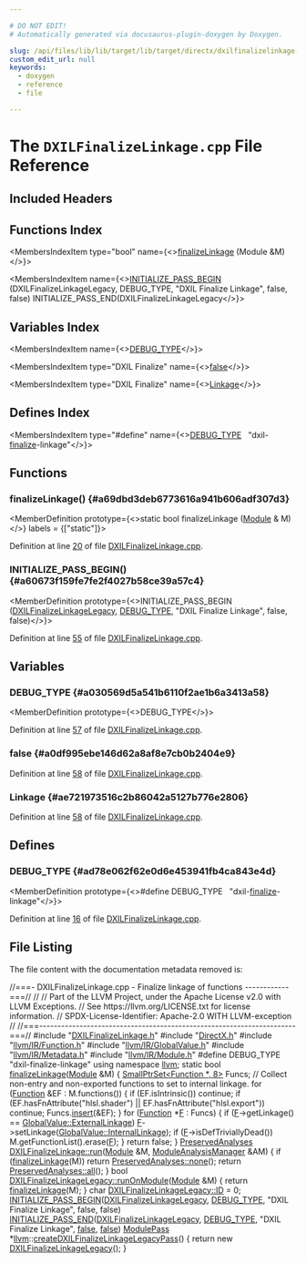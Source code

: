 ```yaml
---

# DO NOT EDIT!
# Automatically generated via docusaurus-plugin-doxygen by Doxygen.

slug: /api/files/lib/lib/target/lib/target/directx/dxilfinalizelinkage-cpp
custom_edit_url: null
keywords:
  - doxygen
  - reference
  - file

---
```





# The `DXILFinalizeLinkage.cpp` File Reference

<DoxygenPage pluginConfig={pluginConfig}>



## Included Headers

<IncludesList>
<IncludesListItem
  filePath="DXILFinalizeLinkage.h"
  permalink="/docs/api/files/lib/lib/target/lib/target/directx/dxilfinalizelinkage-h"
  isLocal="true" />
<IncludesListItem
  filePath="DirectX.h"
  permalink="/docs/api/files/lib/lib/target/lib/target/directx/directx-h"
  isLocal="true" />
<IncludesListItem
  filePath="llvm/IR/Function.h"
  permalink="/docs/api/files/include/include/llvm/include/llvm/ir/function-h"
  isLocal="true" />
<IncludesListItem
  filePath="llvm/IR/GlobalValue.h"
  permalink="/docs/api/files/include/include/llvm/include/llvm/ir/globalvalue-h"
  isLocal="true" />
<IncludesListItem
  filePath="llvm/IR/Metadata.h"
  permalink="/docs/api/files/include/include/llvm/include/llvm/ir/metadata-h"
  isLocal="true" />
<IncludesListItem
  filePath="llvm/IR/Module.h"
  permalink="/docs/api/files/include/include/llvm/include/llvm/ir/module-h"
  isLocal="true" />
</IncludesList>

## Functions Index

<MembersIndex>

<MembersIndexItem
  type="bool"
  name={<><a href="#a69dbd3deb6773616a941b606adf307d3">finalizeLinkage</a> (Module &amp;M)</>}>
</MembersIndexItem>

<MembersIndexItem
  name={<><a href="#a60673f159fe7fe2f4027b58ce39a57c4">INITIALIZE&#95;PASS&#95;BEGIN</a> (DXILFinalizeLinkageLegacy, DEBUG&#95;TYPE, &quot;DXIL Finalize Linkage&quot;, false, false) INITIALIZE&#95;PASS&#95;END(DXILFinalizeLinkageLegacy</>}>
</MembersIndexItem>

</MembersIndex>

## Variables Index

<MembersIndex>

<MembersIndexItem
  name={<><a href="#a030569d5a541b6110f2ae1b6a3413a58">DEBUG&#95;TYPE</a></>}>
</MembersIndexItem>

<MembersIndexItem
  type="DXIL Finalize"
  name={<><a href="#a0df995ebe146d62a8af8e7cb0b2404e9">false</a></>}>
</MembersIndexItem>

<MembersIndexItem
  type="DXIL Finalize"
  name={<><a href="#ae721973516c2b86042a5127b776e2806">Linkage</a></>}>
</MembersIndexItem>

</MembersIndex>

## Defines Index

<MembersIndex>

<MembersIndexItem
  type="#define"
  name={<><a href="#ad78e062f62e0d6e453941fb4ca843e4d">DEBUG&#95;TYPE</a>&nbsp;&nbsp;&nbsp;&quot;dxil-<a href="/docs/api/files/lib/lib/target/lib/target/arc/arcbranchfinalize-cpp/#a8e08eb3768ea6054b445ad1e5f0b9bba">finalize</a>-linkage&quot;</>}>
</MembersIndexItem>

</MembersIndex>


<SectionDefinition>

## Functions

### finalizeLinkage() {#a69dbd3deb6773616a941b606adf307d3}

<MemberDefinition
  prototype={<>static bool finalizeLinkage (<a href="/docs/api/classes/llvm/module">Module</a> &amp; M)</>}
  labels = {["static"]}>

Definition at line <a href="#l00020">20</a> of file <a href="/docs/api/files/lib/lib/target/lib/target/directx/dxilfinalizelinkage-cpp">DXILFinalizeLinkage.cpp</a>.
</MemberDefinition>

### INITIALIZE&#95;PASS&#95;BEGIN() {#a60673f159fe7fe2f4027b58ce39a57c4}

<MemberDefinition
  prototype={<>INITIALIZE&#95;PASS&#95;BEGIN (<a href="/docs/api/classes/llvm/dxilfinalizelinkagelegacy">DXILFinalizeLinkageLegacy</a>, <a href="/docs/api/files/include/include/llvm/include/llvm/adt/genericcycleimpl-h/#ad78e062f62e0d6e453941fb4ca843e4d">DEBUG&#95;TYPE</a>, &quot;DXIL Finalize Linkage&quot;, false, false)</>}>

Definition at line <a href="#l00055">55</a> of file <a href="/docs/api/files/lib/lib/target/lib/target/directx/dxilfinalizelinkage-cpp">DXILFinalizeLinkage.cpp</a>.
</MemberDefinition>

</SectionDefinition>

<SectionDefinition>

## Variables

### DEBUG&#95;TYPE {#a030569d5a541b6110f2ae1b6a3413a58}

<MemberDefinition
  prototype={<>DEBUG&#95;TYPE</>}>

Definition at line <a href="#l00057">57</a> of file <a href="/docs/api/files/lib/lib/target/lib/target/directx/dxilfinalizelinkage-cpp">DXILFinalizeLinkage.cpp</a>.
</MemberDefinition>

### false {#a0df995ebe146d62a8af8e7cb0b2404e9}

<MemberDefinition
  prototype="DXIL Finalize false">

Definition at line <a href="#l00058">58</a> of file <a href="/docs/api/files/lib/lib/target/lib/target/directx/dxilfinalizelinkage-cpp">DXILFinalizeLinkage.cpp</a>.
</MemberDefinition>

### Linkage {#ae721973516c2b86042a5127b776e2806}

<MemberDefinition
  prototype="DXIL Finalize Linkage">

Definition at line <a href="#l00058">58</a> of file <a href="/docs/api/files/lib/lib/target/lib/target/directx/dxilfinalizelinkage-cpp">DXILFinalizeLinkage.cpp</a>.
</MemberDefinition>

</SectionDefinition>

<SectionDefinition>

## Defines

### DEBUG&#95;TYPE {#ad78e062f62e0d6e453941fb4ca843e4d}

<MemberDefinition
  prototype={<>#define DEBUG&#95;TYPE&nbsp;&nbsp;&nbsp;&quot;dxil-<a href="/docs/api/files/lib/lib/target/lib/target/arc/arcbranchfinalize-cpp/#a8e08eb3768ea6054b445ad1e5f0b9bba">finalize</a>-linkage&quot;</>}>

Definition at line <a href="#l00016">16</a> of file <a href="/docs/api/files/lib/lib/target/lib/target/directx/dxilfinalizelinkage-cpp">DXILFinalizeLinkage.cpp</a>.
</MemberDefinition>

</SectionDefinition>

## File Listing

The file content with the documentation metadata removed is:

<ProgramListing>

<Link id="l00001" /><CodeLine lineNumber="1"><Highlight kind="comment">//===- DXILFinalizeLinkage.cpp - Finalize linkage of functions ------------===//</Highlight><Highlight kind="normal"></Highlight></CodeLine>
<Link id="l00002" /><CodeLine lineNumber="2"><Highlight kind="normal"></Highlight><Highlight kind="comment">//</Highlight><Highlight kind="normal"></Highlight></CodeLine>
<Link id="l00003" /><CodeLine lineNumber="3"><Highlight kind="normal"></Highlight><Highlight kind="comment">// Part of the LLVM Project, under the Apache License v2.0 with LLVM Exceptions.</Highlight><Highlight kind="normal"></Highlight></CodeLine>
<Link id="l00004" /><CodeLine lineNumber="4"><Highlight kind="normal"></Highlight><Highlight kind="comment">// See https://llvm.org/LICENSE.txt for license information.</Highlight><Highlight kind="normal"></Highlight></CodeLine>
<Link id="l00005" /><CodeLine lineNumber="5"><Highlight kind="normal"></Highlight><Highlight kind="comment">// SPDX-License-Identifier: Apache-2.0 WITH LLVM-exception</Highlight><Highlight kind="normal"></Highlight></CodeLine>
<Link id="l00006" /><CodeLine lineNumber="6"><Highlight kind="normal"></Highlight><Highlight kind="comment">//</Highlight><Highlight kind="normal"></Highlight></CodeLine>
<Link id="l00007" /><CodeLine lineNumber="7"><Highlight kind="normal"></Highlight><Highlight kind="comment">//===----------------------------------------------------------------------===//</Highlight><Highlight kind="normal"></Highlight></CodeLine>
<Link id="l00008" /><CodeLine lineNumber="8"><Highlight kind="normal"></Highlight></CodeLine>
<Link id="l00009" /><CodeLine lineNumber="9"><Highlight kind="normal"></Highlight><Highlight kind="preprocessor">#include &quot;<a href="/docs/api/files/lib/lib/target/lib/target/directx/dxilfinalizelinkage-h">DXILFinalizeLinkage.h</a>&quot;</Highlight><Highlight kind="normal"></Highlight></CodeLine>
<Link id="l00010" /><CodeLine lineNumber="10"><Highlight kind="normal"></Highlight><Highlight kind="preprocessor">#include &quot;<a href="/docs/api/files/lib/lib/target/lib/target/directx/directx-h">DirectX.h</a>&quot;</Highlight><Highlight kind="normal"></Highlight></CodeLine>
<Link id="l00011" /><CodeLine lineNumber="11"><Highlight kind="normal"></Highlight><Highlight kind="preprocessor">#include &quot;<a href="/docs/api/files/include/include/llvm/include/llvm/ir/function-h">llvm/IR/Function.h</a>&quot;</Highlight><Highlight kind="normal"></Highlight></CodeLine>
<Link id="l00012" /><CodeLine lineNumber="12"><Highlight kind="normal"></Highlight><Highlight kind="preprocessor">#include &quot;<a href="/docs/api/files/include/include/llvm/include/llvm/ir/globalvalue-h">llvm/IR/GlobalValue.h</a>&quot;</Highlight><Highlight kind="normal"></Highlight></CodeLine>
<Link id="l00013" /><CodeLine lineNumber="13"><Highlight kind="normal"></Highlight><Highlight kind="preprocessor">#include &quot;<a href="/docs/api/files/include/include/llvm/include/llvm/ir/metadata-h">llvm/IR/Metadata.h</a>&quot;</Highlight><Highlight kind="normal"></Highlight></CodeLine>
<Link id="l00014" /><CodeLine lineNumber="14"><Highlight kind="normal"></Highlight><Highlight kind="preprocessor">#include &quot;<a href="/docs/api/files/include/include/llvm/include/llvm/ir/module-h">llvm/IR/Module.h</a>&quot;</Highlight><Highlight kind="normal"></Highlight></CodeLine>
<Link id="l00015" /><CodeLine lineNumber="15"><Highlight kind="normal"></Highlight></CodeLine>
<Link id="l00016" /><CodeLine lineNumber="16" lineLink="#ad78e062f62e0d6e453941fb4ca843e4d"><Highlight kind="normal"></Highlight><Highlight kind="preprocessor">#define DEBUG&#95;TYPE &quot;dxil-finalize-linkage&quot;</Highlight><Highlight kind="normal"></Highlight></CodeLine>
<Link id="l00017" /><CodeLine lineNumber="17"><Highlight kind="normal"></Highlight></CodeLine>
<Link id="l00018" /><CodeLine lineNumber="18"><Highlight kind="normal"></Highlight><Highlight kind="keyword">using namespace </Highlight><Highlight kind="normal"><a href="/docs/api/namespaces/llvm">llvm</a>;</Highlight></CodeLine>
<Link id="l00019" /><CodeLine lineNumber="19"><Highlight kind="normal"></Highlight></CodeLine>
<Link id="l00020" /><CodeLine lineNumber="20" lineLink="#a69dbd3deb6773616a941b606adf307d3"><Highlight kind="normal"></Highlight><Highlight kind="keyword">static</Highlight><Highlight kind="normal"> </Highlight><Highlight kind="keywordtype">bool</Highlight><Highlight kind="normal"> <a href="#a69dbd3deb6773616a941b606adf307d3">finalizeLinkage</a>(<a href="/docs/api/classes/llvm/module">Module</a> &amp;M) &#123;</Highlight></CodeLine>
<Link id="l00021" /><CodeLine lineNumber="21"><Highlight kind="normal">  <a href="/docs/api/classes/llvm/smallptrset">SmallPtrSet&lt;Function &#42;, 8&gt;</a> Funcs;</Highlight></CodeLine>
<Link id="l00022" /><CodeLine lineNumber="22"><Highlight kind="normal"></Highlight></CodeLine>
<Link id="l00023" /><CodeLine lineNumber="23"><Highlight kind="normal">  </Highlight><Highlight kind="comment">// Collect non-entry and non-exported functions to set to internal linkage.</Highlight><Highlight kind="normal"></Highlight></CodeLine>
<Link id="l00024" /><CodeLine lineNumber="24"><Highlight kind="normal">  </Highlight><Highlight kind="keywordflow">for</Highlight><Highlight kind="normal"> (<a href="/docs/api/classes/llvm/function">Function</a> &amp;EF : M.functions()) &#123;</Highlight></CodeLine>
<Link id="l00025" /><CodeLine lineNumber="25"><Highlight kind="normal">    </Highlight><Highlight kind="keywordflow">if</Highlight><Highlight kind="normal"> (EF.isIntrinsic())</Highlight></CodeLine>
<Link id="l00026" /><CodeLine lineNumber="26"><Highlight kind="normal">      </Highlight><Highlight kind="keywordflow">continue</Highlight><Highlight kind="normal">;</Highlight></CodeLine>
<Link id="l00027" /><CodeLine lineNumber="27"><Highlight kind="normal">    </Highlight><Highlight kind="keywordflow">if</Highlight><Highlight kind="normal"> (EF.hasFnAttribute(</Highlight><Highlight kind="stringliteral">&quot;hlsl.shader&quot;</Highlight><Highlight kind="normal">) || EF.hasFnAttribute(</Highlight><Highlight kind="stringliteral">&quot;hlsl.export&quot;</Highlight><Highlight kind="normal">))</Highlight></CodeLine>
<Link id="l00028" /><CodeLine lineNumber="28"><Highlight kind="normal">      </Highlight><Highlight kind="keywordflow">continue</Highlight><Highlight kind="normal">;</Highlight></CodeLine>
<Link id="l00029" /><CodeLine lineNumber="29"><Highlight kind="normal">    Funcs.<a href="/docs/api/classes/llvm/smallptrsetimpl/#a9d834ae3da8c62c2b668dada51335eb0">insert</a>(&amp;EF);</Highlight></CodeLine>
<Link id="l00030" /><CodeLine lineNumber="30"><Highlight kind="normal">  &#125;</Highlight></CodeLine>
<Link id="l00031" /><CodeLine lineNumber="31"><Highlight kind="normal"></Highlight></CodeLine>
<Link id="l00032" /><CodeLine lineNumber="32"><Highlight kind="normal">  </Highlight><Highlight kind="keywordflow">for</Highlight><Highlight kind="normal"> (<a href="/docs/api/classes/llvm/function">Function</a> &#42;<a href="/docs/api/files/lib/lib/support/md5-cpp/#a96d73bbd7af15cb1fc38c3f4a3bd82e9">F</a> : Funcs) &#123;</Highlight></CodeLine>
<Link id="l00033" /><CodeLine lineNumber="33"><Highlight kind="normal">    </Highlight><Highlight kind="keywordflow">if</Highlight><Highlight kind="normal"> (<a href="/docs/api/files/lib/lib/support/md5-cpp/#a96d73bbd7af15cb1fc38c3f4a3bd82e9">F</a>-&gt;getLinkage() == <a href="/docs/api/classes/llvm/globalvalue/#aedfa75f0c85c4aa85b257f066fbea57ca6c93794d7b99cd433e96c53eadb15a6e">GlobalValue::ExternalLinkage</a>)</Highlight></CodeLine>
<Link id="l00034" /><CodeLine lineNumber="34"><Highlight kind="normal">      <a href="/docs/api/files/lib/lib/support/md5-cpp/#a96d73bbd7af15cb1fc38c3f4a3bd82e9">F</a>-&gt;setLinkage(<a href="/docs/api/classes/llvm/globalvalue/#aedfa75f0c85c4aa85b257f066fbea57ca1511edd03e02d1f3dd277a3c6abf6ad5">GlobalValue::InternalLinkage</a>);</Highlight></CodeLine>
<Link id="l00035" /><CodeLine lineNumber="35"><Highlight kind="normal">    </Highlight><Highlight kind="keywordflow">if</Highlight><Highlight kind="normal"> (<a href="/docs/api/files/lib/lib/support/md5-cpp/#a96d73bbd7af15cb1fc38c3f4a3bd82e9">F</a>-&gt;isDefTriviallyDead())</Highlight></CodeLine>
<Link id="l00036" /><CodeLine lineNumber="36"><Highlight kind="normal">      M.getFunctionList().erase(<a href="/docs/api/files/lib/lib/support/md5-cpp/#a96d73bbd7af15cb1fc38c3f4a3bd82e9">F</a>);</Highlight></CodeLine>
<Link id="l00037" /><CodeLine lineNumber="37"><Highlight kind="normal">  &#125;</Highlight></CodeLine>
<Link id="l00038" /><CodeLine lineNumber="38"><Highlight kind="normal"></Highlight></CodeLine>
<Link id="l00039" /><CodeLine lineNumber="39"><Highlight kind="normal">  </Highlight><Highlight kind="keywordflow">return</Highlight><Highlight kind="normal"> </Highlight><Highlight kind="keyword">false</Highlight><Highlight kind="normal">;</Highlight></CodeLine>
<Link id="l00040" /><CodeLine lineNumber="40"><Highlight kind="normal">&#125;</Highlight></CodeLine>
<Link id="l00041" /><CodeLine lineNumber="41"><Highlight kind="normal"></Highlight></CodeLine>
<Link id="l00042" /><CodeLine lineNumber="42" lineLink="/docs/api/classes/llvm/dxilfinalizelinkage/#af624c56c0240734e52623e85d262ba7d"><Highlight kind="normal"><a href="/docs/api/classes/llvm/preservedanalyses">PreservedAnalyses</a> <a href="/docs/api/classes/llvm/dxilfinalizelinkage/#af624c56c0240734e52623e85d262ba7d">DXILFinalizeLinkage::run</a>(<a href="/docs/api/classes/llvm/module">Module</a> &amp;M,</Highlight></CodeLine>
<Link id="l00043" /><CodeLine lineNumber="43"><Highlight kind="normal">                                           <a href="/docs/api/namespaces/llvm/#af9c9208365fd9ce11392b4d79485e259">ModuleAnalysisManager</a> &amp;AM) &#123;</Highlight></CodeLine>
<Link id="l00044" /><CodeLine lineNumber="44"><Highlight kind="normal">  </Highlight><Highlight kind="keywordflow">if</Highlight><Highlight kind="normal"> (<a href="#a69dbd3deb6773616a941b606adf307d3">finalizeLinkage</a>(M))</Highlight></CodeLine>
<Link id="l00045" /><CodeLine lineNumber="45"><Highlight kind="normal">    </Highlight><Highlight kind="keywordflow">return</Highlight><Highlight kind="normal"> <a href="/docs/api/classes/llvm/preservedanalyses/#a03797a73044a81cbc6a3409d6c72ee8f">PreservedAnalyses::none</a>();</Highlight></CodeLine>
<Link id="l00046" /><CodeLine lineNumber="46"><Highlight kind="normal">  </Highlight><Highlight kind="keywordflow">return</Highlight><Highlight kind="normal"> <a href="/docs/api/classes/llvm/preservedanalyses/#a1258a1ff55557c27684010ebd7283712">PreservedAnalyses::all</a>();</Highlight></CodeLine>
<Link id="l00047" /><CodeLine lineNumber="47"><Highlight kind="normal">&#125;</Highlight></CodeLine>
<Link id="l00048" /><CodeLine lineNumber="48"><Highlight kind="normal"></Highlight></CodeLine>
<Link id="l00049" /><CodeLine lineNumber="49" lineLink="/docs/api/classes/llvm/dxilfinalizelinkagelegacy/#a56cb3a9aa3bd34098107d1df7acfcea1"><Highlight kind="normal"></Highlight><Highlight kind="keywordtype">bool</Highlight><Highlight kind="normal"> <a href="/docs/api/classes/llvm/dxilfinalizelinkagelegacy/#a56cb3a9aa3bd34098107d1df7acfcea1">DXILFinalizeLinkageLegacy::runOnModule</a>(<a href="/docs/api/classes/llvm/module">Module</a> &amp;M) &#123;</Highlight></CodeLine>
<Link id="l00050" /><CodeLine lineNumber="50"><Highlight kind="normal">  </Highlight><Highlight kind="keywordflow">return</Highlight><Highlight kind="normal"> <a href="#a69dbd3deb6773616a941b606adf307d3">finalizeLinkage</a>(M);</Highlight></CodeLine>
<Link id="l00051" /><CodeLine lineNumber="51"><Highlight kind="normal">&#125;</Highlight></CodeLine>
<Link id="l00052" /><CodeLine lineNumber="52"><Highlight kind="normal"></Highlight></CodeLine>
<Link id="l00053" /><CodeLine lineNumber="53"><Highlight kind="normal"></Highlight><Highlight kind="keywordtype">char</Highlight><Highlight kind="normal"> <a href="/docs/api/classes/llvm/dxilfinalizelinkagelegacy/#ae554cd110a11a36f6c30f92a5bbd6057">DXILFinalizeLinkageLegacy::ID</a> = 0;</Highlight></CodeLine>
<Link id="l00054" /><CodeLine lineNumber="54"><Highlight kind="normal"></Highlight></CodeLine>
<Link id="l00055" /><CodeLine lineNumber="55" lineLink="#a60673f159fe7fe2f4027b58ce39a57c4"><Highlight kind="normal"><a href="/docs/api/files/include/include/llvm/passsupport-h/#aaa970fc931c1c63037a8182e028d04b1">INITIALIZE&#95;PASS&#95;BEGIN</a>(<a href="/docs/api/classes/llvm/dxilfinalizelinkagelegacy">DXILFinalizeLinkageLegacy</a>, <a href="/docs/api/files/include/include/llvm/include/llvm/adt/genericcycleimpl-h/#ad78e062f62e0d6e453941fb4ca843e4d">DEBUG&#95;TYPE</a>,</Highlight></CodeLine>
<Link id="l00056" /><CodeLine lineNumber="56"><Highlight kind="normal">                      </Highlight><Highlight kind="stringliteral">&quot;DXIL Finalize Linkage&quot;</Highlight><Highlight kind="normal">, </Highlight><Highlight kind="keyword">false</Highlight><Highlight kind="normal">, </Highlight><Highlight kind="keyword">false</Highlight><Highlight kind="normal">)</Highlight></CodeLine>
<Link id="l00057" /><CodeLine lineNumber="57" lineLink="#a030569d5a541b6110f2ae1b6a3413a58"><Highlight kind="normal"><a href="/docs/api/files/include/include/llvm/passsupport-h/#a74ce8276b89067e806f67c45a6d92575">INITIALIZE&#95;PASS&#95;END</a>(<a href="/docs/api/classes/llvm/dxilfinalizelinkagelegacy">DXILFinalizeLinkageLegacy</a>, <a href="/docs/api/files/include/include/llvm/include/llvm/adt/genericcycleimpl-h/#ad78e062f62e0d6e453941fb4ca843e4d">DEBUG&#95;TYPE</a>,</Highlight></CodeLine>
<Link id="l00058" /><CodeLine lineNumber="58" lineLink="#a0df995ebe146d62a8af8e7cb0b2404e9"><Highlight kind="normal">                    </Highlight><Highlight kind="stringliteral">&quot;DXIL Finalize Linkage&quot;</Highlight><Highlight kind="normal">, <a href="/docs/api/namespaces/false">false</a>, <a href="/docs/api/namespaces/false">false</a>)</Highlight></CodeLine>
<Link id="l00059" /><CodeLine lineNumber="59"><Highlight kind="normal"></Highlight></CodeLine>
<Link id="l00060" /><CodeLine lineNumber="60" lineLink="/docs/api/namespaces/llvm/#a83f366d2c594038b61ec46091096db2f"><Highlight kind="normal"><a href="/docs/api/classes/llvm/modulepass">ModulePass</a> &#42;<a href="/docs/api/namespaces/llvm">llvm</a>::<a href="/docs/api/namespaces/llvm/#a83f366d2c594038b61ec46091096db2f">createDXILFinalizeLinkageLegacyPass</a>() &#123;</Highlight></CodeLine>
<Link id="l00061" /><CodeLine lineNumber="61"><Highlight kind="normal">  </Highlight><Highlight kind="keywordflow">return</Highlight><Highlight kind="normal"> </Highlight><Highlight kind="keyword">new</Highlight><Highlight kind="normal"> <a href="/docs/api/classes/llvm/dxilfinalizelinkagelegacy">DXILFinalizeLinkageLegacy</a>();</Highlight></CodeLine>
<Link id="l00062" /><CodeLine lineNumber="62"><Highlight kind="normal">&#125;</Highlight></CodeLine>

</ProgramListing>

</DoxygenPage>
